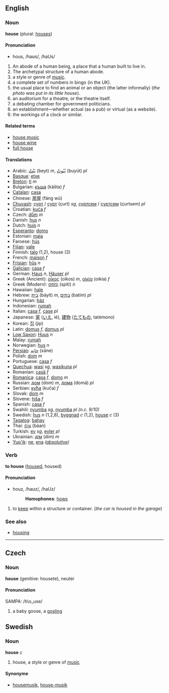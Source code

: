 ==English==

===Noun===
'''house''' (plural: [[house]]s)

====Pronunciation====
*hous, /haʊs/, /haUs/

#An abode of a human being, a place that a human built to live in.
#The archetypal structure of a human abode.
#a style or genre of [[music]].
#a complete set of numbers in bingo (in the UK).
#the usual place to find an animal or an object (the latter informally) (''the photo was put in its little house'').
#an auditorium for a theatre, or the theatre itself.
#a debating chamber for government politicians.
#an establishment—whether actual (as a pub) or virtual (as a website).
#the workings of a clock or similar.

====Related terms====
*[[house music]]
*[[house wine]]
*[[full house]]

====Translations====
*Arabic: [[بيت|بَيْتٌ]] (beyt) ''m'', [[بيوت|بُيُوتٌ]] (buyút) ''pl''
*[[Basque]]: [[etxe]]
*[[Breton]]: [[ti]] ''m''
*Bulgarian: [[къща]] (käšta) ''f''
*[[Catalan]]: [[casa]]
*Chinese: [[房屋]] (fáng wū)
*[[Chuvash]]: [[ҫурт]] / [[ҫурт|çурт]] (çurt) ''sg'', [[ҫурт|ҫуртсем]] / [[ҫурт|çуртсем]] (çurtsem) ''pl''
*Croatian: [[kuća]] ''f''
*Czech: [[dům]] ''m''
*Danish: [[hus]] ''n''
*Dutch: [[huis]] ''n''
*[[Esperanto]]: [[domo]] 
*Estonian: [[maja]]
*Faroese: [[hús]]
*[[Fijian]]: [[vale]]
*Finnish: [[talo]] (1,2), house (3)
*French: [[maison]] ''f''
*[[Frisian]]: [[hûs]] ''n''
*[[Galician]]: [[casa]] ''f''
*German: [[Haus]] ''n'', [[Häuser]] ''pl''
*Greek (Ancient): [[οἶκος]] (oíkos) ''m'', [[οἰκία]] (oikía) ''f''
*Greek (Modern): [[σπίτι]] (spíti) ''n''
*Hawaiian: [[hale]]
*Hebrew: [[בית]] (báyit) ''m'', [[בתים]] (batím) ''pl''
*Hungarian: [[ház]]
*Indonesian: [[rumah]]
*Italian: [[casa]] ''f'', [[case]] ''pl''
*Japanese: [[家]] ([[いえ]], ié), [[建物]] ([[たてもの]], tatémono)
*Korean: [[집]] (jip)
*Latin: [[domus]] ''f'', [[domus]] ''pl''
*[[Low Saxon]]: [[Huus]] ''n''
*Malay: [[rumah]]
*Norwegian: [[hus]] ''n''
*[[Persian]]: [[خانه|خانِه]] (xāne)
*Polish: [[dom]] ''m''
*Portuguese: [[casa]] ''f''
*[[Quechua]]: [[wasi]] ''sg'', [[wasikuna]] ''pl''
*Romanian: [[casă]] ''f''
*[[Romanica]]: [[casa]] ''f'', [[domo]] ''m''
*Russian: [[дом]] (dom) ''m'', [[дома]] (domá) ''pl''
*Serbian: [[кућа]] (kuča) ''f''
*Slovak: [[dom]] ''m''
*Slovene: [[hiša]] ''f''
*Spanish: [[casa]] ''f''
*Swahili: [[nyumba]] ''sg'', [[nyumba]] ''pl (n.c. 9/10)''
*Swedish: [[hus]] ''n'' (1,2,8), [[byggnad]] ''c'' (1,2), [[house#Swedish|house]] ''c'' (3)
*[[Tagalog]]: [[bahay]]
*Thai: [[บ้าน]] (bàan)
*Turkish: [[ev]] ''sg'', [[evler]] ''pl''
*Ukrainian: [[дім]] (dim) ''m''
*[[Yup'ik]]: [[ne]], [[ena]] ''([[absolutive]])''

===Verb===
'''to house''' ([[housed]], housed)

====Pronunciation====
*houz, /haʊz/, /haUz/
*:'''Homophones''': [[hows]]

#to [[keep]] within a structure or container. (''the car is housed in the garage'')

===See also===
*[[housing]]

----

==Czech==
===Noun===
'''house''' (genitive: housete), neuter

====Pronunciation====
SAMPA: /h\o_use/

# a baby goose, a [[gosling]]

==Swedish==
===Noun===
'''house''' ''c''

#house, a style or genre of [[music]]

====Synonyme====
*[[housemusik]], [[house-musik]]